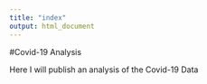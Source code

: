 ```yaml
---
title: "index"
output: html_document
---
```

#Covid-19 Analysis

Here I will publish an analysis of the Covid-19 Data
